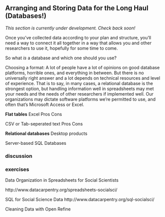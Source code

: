 ## Arranging and Storing Data for the Long Haul (Databases!)

<div class="rmdcaution"> _This section is currently under development. Check back soon!_ </div>

Once you’ve collected data according to your plan and structure, you’ll need a way to connect it all together in a way that allows you and other researchers to use it, hopefully for some time to come.

So what *is* a database and which one should you use?

Choosing a format:
A lot of people have a lot of opinions on good database platforms, horrible ones, and everything in between. But there is no universally right answer and a lot depends on technical resources and level of experience. That is to say, in many cases, a relational database is the strongest option, but handling information well in spreadsheets may met your needs and the needs of other researchers if implemented well. Our organizations may dictate software platforms we're permitted to use, and often that's Microsoft Access or Excel.

**Flat tables**
Excel
  Pros
  Cons

CSV or Tab-seperated text
  Pros
  Cons

**Relational databases**
Desktop products

Server-based SQL Databases
  <!--figure out how to describe the difference. Desktop- the database engine is included in the software application, etc.-->

### discussion

### exercises

Data Organization in Spreadsheets for Social Scientists

http://www.datacarpentry.org/spreadsheets-socialsci/

SQL for Social Science Data
http://www.datacarpentry.org/sql-socialsci/

Cleaning Data with Open Refine
